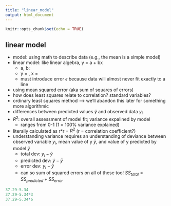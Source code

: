 ```yaml
---
title: "linear_model"
output: html_document
---
```


```r
knitr::opts_chunk$set(echo = TRUE)
```

## linear model
- model: using math to describe data (e.g., the mean is a simple model)
- linear model: like linear algebra, y = a + bx
  - a, b:
  - y = , x = 
  - must introduce error $\epsilon$ because data will almost never fit exactly to a line
- using mean squared error (aka sum of squares of errors)
- how does least squares relate to correlation? standard variables?
- ordinary least squares method --> we'll abandon this later for something more algorithmic
- differences between predicted values $\hat{y}$ and observed data $y_i$
- $R^{2}$: overall assessment of model fit; variance expalined by model
  - ranges from 0-1 (1 = 100% variance explained)
- literally calculated as r*r = $R^2$ (r = correlation coefficient?)
- understanding variance requires an understanding of deviance between observed variable $y_i$, mean value of y $\bar{y}$, and value of y predicted by model $\hat{y}$
  - total dev: $y_i - \bar{y}$
  - predicted dev: $\hat{y} - \bar{y}$
  - error dev: $y_i - \hat{y}$
  - can so sum of squared errors on all of these too! $SS_{total} = SS_{predicted} + SS_{error}$

```r
37.29-5.34
37.29-5.34*3
37.29-5.34*6
```